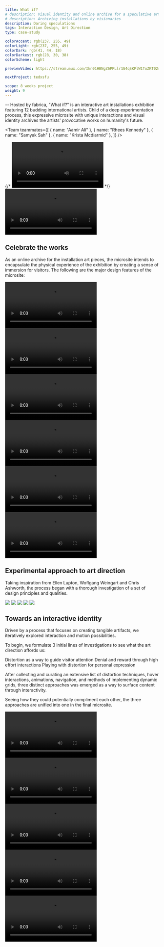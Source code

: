 ```yaml
---
title: What if?
# description: Visual identity and online archive for a speculative art exhibition
# description: Archiving installations by visionaries
description: Daring speculations
tags: Interaction Design, Art Direction
type: case-study

colorAccent: rgb(237, 255, 49)
colorLight: rgb(237, 255, 49)
colorDark: rgb(41, 44, 18)
colorDarkest: rgb(28, 30, 38)
colorScheme: light

previewVideo: https://stream.mux.com/Ikn01HBNgZ6PPLlr1G4qSKPlW1ToZKT02rLaG02zQ3poDo/capped-1080p.mp4

nextProject: tedxsfu

scope: 8 weeks project
weight: 9
---
```


<FullImage
  src="/project-assets/whatif/intro.jpg"
  priority={true}
  width={1920}
  height={3230}
/>

-- Hosted by fabrica, "What if?" is an interactive art installations exhibition featuring 12 budding international artists. Child of a deep experimentation process, this expressive microsite with unique interactions and visual identity archives the artists' provocative works on humanity's future.

<Team
  teammates={[
    { name: "Aamir Ali" },
    { name: "Rhees Kennedy" },
    { name: "Samyak Sah" },
    { name: "Krista Mcdiarmid" },
  ]}
/>

<LayoutFull>
  {/* <Video
    src="https://www.sfu.ca/~kkl64/videos/whatif/exhibition-interaction.mp4"
    width={1920}
    height={1080}
  ></Video> */}
  <Video
    src="https://www.sfu.ca/~kkl64/videos/whatif/	exhibition-interaction.mp4"
    width={1792}
    height={1071}
    canScrub={false}
  ></Video>
</LayoutFull>

<ColorShifter background="#FFF" />

## Celebrate the works

As an online archive for the installation art pieces, the microsite intends to encapsulate the physical experience of the exhibition by creating a sense of immersion for visitors. The following are the major design features of the microsite:

<LayoutMainContent grid="2/3" extraMargin>
  <Video
    src="https://www.sfu.ca/~kkl64/videos/whatif/intro.mp4"
    width={1920}
    height={1080}
  >
    <Caption
      label="1"
      title="Priming Unique Interaction Pattern"
      text="The landing and introductory section act as primers to get visitors accustomed to our use of distortion to reveal content."
      overlay={false}
      topPadding
    />
  </Video>
  <Video
    src="https://www.sfu.ca/~kkl64/videos/whatif/selection-page.mp4"
    width={1920}
    height={1080}
  >
    <Caption
      label="2"
      title="Denial & Reward to Encourage Content Discovery"
      text="The exhibit selection section reveals just enough information that entices the visitor to investigate more. This is achieved by tight image cropping and the “what if” prompts."
      overlay={false}
      topPadding
    />
  </Video>
</LayoutMainContent>

<LayoutMainContent extraMargin>
  <Video
    src="https://www.sfu.ca/~kkl64/videos/whatif/homo-quantis.mp4"
    width={1920}
    height={1080}
  >
    <Caption
      label="3"
      title="Individual Voices for Each Exhibit"
      text="Each exhibit page was given its own voice via unique color, font pairing and custom interaction which were inspired by its physical experience."
      overlay={false}
      topPadding
    />
  </Video>
</LayoutMainContent>

<LayoutMainContent grid="2/4" extraMargin>
  <Video
    src="https://www.sfu.ca/~kkl64/videos/whatif/nav-bar-going-out.mp4"
    width={1920}
    height={1080}
  >
    <Caption
      label="4"
      title="Adaptive Navigation"
      text="Visual form of the navigation bar mimics the content layout. As the visitor enters an exhibit, its visual form changes to signify a different viewing mode."
      overlay={false}
      topPadding
    />
  </Video>
  <Video
    src="https://www.sfu.ca/~kkl64/videos/whatif/resistive-scroll.mp4"
    width={1920}
    height={1080}
  >
    <Caption
      label="4"
      title="Resistive Scroll as Punctuation"
      text="On the exhibit page, resistive scrolling connects one exhibition article to another. Working with the user expectation of scrolling on websites, it subtly draws attention to a page turn at the end of an exhibit article"
      overlay={false}
      topPadding
    />
  </Video>
</LayoutMainContent>

<LayoutMainContent extraMargin>
  <Video
    src="https://www.sfu.ca/~kkl64/videos/whatif/artist-page.mp4"
    width={1920}
    height={1080}
  >
    <Caption
      label="4"
      title="Draw to Reveal Artist"
      text="Below the exhibit selection page is the artist page, which is an open space where visitors can click & drag anywhere to reveal the name and portrait of all the artists involved in the exhibition."
      overlay={false}
      topPadding
    />
  </Video>
</LayoutMainContent>

## Experimental approach to art direction

Taking inspiration from Ellen Lupton, Woflgang Weingart and Chris Ashworth, the process began with a thorough investigation of a set of design principles and qualities.

<LayoutFull extraMargin>
  <Image
    src="/project-assets/whatif/three-directions.jpg"
    width={1792}
    height={949}
  >
    <Caption
      label="10"
      title="Converging from 3 Directions"
      text={`The approach I responsible for was chosen for its cohesive use of the principles and its versatility across different media.`}
      wideSpacing
    />
  </Image>
</LayoutFull>

<LayoutFull>
  <Image
    src="/project-assets/whatif/asset-wrist-band.jpg"
    width={1792}
    height={949}
  >
    <Caption
      label="11"
      title="Wrist band"
      text={`Event wrist band demonstrates the ability of this direction to both remain intact upon, and compliment various shapes`}
      wideSpacing
    />
  </Image>
</LayoutFull>

<LayoutFull>
  <Image
    src="/project-assets/whatif/asset-site-map.jpg"
    width={1792}
    height={949}
  >
    <Caption
      label="11"
      title="Site Map"
      text={`The application of a large scale site map installation illustrates how th direction adapts in large scale, functional application.`}
      wideSpacing
    />
  </Image>
</LayoutFull>

<LayoutFull>
  <Image src="/project-assets/whatif/typescale.jpg" width={1920} height={1080}>
    <Caption
      label="12"
      title="Type System with a Purpose"
      text={`I constructed a typographic system to ensure effortless alignment of cap-height and baseline across multiple type sizes, creating a structured appearance through consistent vertical rhythm.`}
      wideSpacing
    />
  </Image>
</LayoutFull>

<LayoutFull>
  <Image
    src="/project-assets/whatif/type-pairing.jpg"
    width={1920}
    height={1080}
  >
    <Caption
      label="12"
      title={`Pairing the Right Mono`}
      text={`With similar proprtions, Akkruat mono letter-form closely imitate Founder Grotesk in comparison to GT America Mono. `}
      wideSpacing
    />
  </Image>
</LayoutFull>

## Towards an interactive identity

Driven by a process that focuses on creating tangible artifacts, we iteratively explored interaction and motion possibilities.

To begin, we formulate 3 initial lines of investigations to see what the art direction affords us:

<List>
  <ListItem label="I">Distortion as a way to guide visitor attention</ListItem>
  <ListItem label="II">
    Denial and reward through high effort interactions
  </ListItem>
  <ListItem label="III">
    Playing with distortion for personal expression
  </ListItem>
</List>

After collecting and curating an extensive list of distortion techniques, hover interactions, animations, navigation, and methods of implementing dynamic grids, three distinct approaches was emerged as a way to surface content through interactivity.

Seeing how they could potentially compliment each other, the three approaches are unified into one in the final microsite.

<LayoutMainContent extraMargin>
  <Video
    src="https://www.sfu.ca/~kkl64/videos/whatif/interaction-approaches.mp4"
    width={1920}
    height={1080}
    canScrub={false}
  >
    <Caption
      label="5"
      title="Three Approaches"
      text="Three interactions approaches emerged from precedent research and hands-on exploration."
    />
  </Video>
</LayoutMainContent>

<LayoutMainContent grid="3/2">
  <Video
    src="https://www.sfu.ca/~kkl64/videos/whatif/exploration/exploration-cursor.mp4"
    width={1920}
    height={1080}
    canScrub={false}
  >
    <Caption label="6" text="My sketch on cursor interaction" />
  </Video>
  <Video
    src="https://www.sfu.ca/~kkl64/videos/whatif/exploration/exploration-image-hover.mp4"
    width={1920}
    height={1080}
    fillHeight
    canScrub={false}
  >
    <Caption label="7" text="Hoverstate sketch" />
  </Video>
</LayoutMainContent>

<LayoutMainContent>
  <Video
    src="https://www.sfu.ca/~kkl64/videos/whatif/exploration/exploration-typography-interaction.mp4"
    width={1920}
    height={1080}
    canScrub={false}
  >
    <Caption label="8" text="My AfterEffects sketch on cursor interaction" />
  </Video>
</LayoutMainContent>

<LayoutMainContent>
  <Video
    src="https://www.sfu.ca/~kkl64/videos/whatif/exploration/processing-prototype.mp4"
    width={1920}
    height={1080}
    canScrub={false}
  >
    <Caption
      label="9"
      title="Prototyping with Code"
      text={`To test out the idea of "drawing to reveal content", I created an isolated study of the interaction on the process to give ourselves a sense of how it feels. This tangible artefact gave our team confidence to further pursue the idea.`}
      overlay={false}
      topPadding
    />
  </Video>
</LayoutMainContent>

